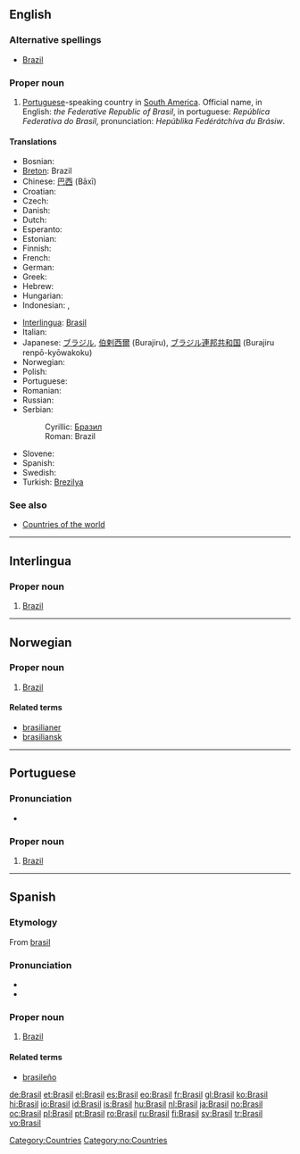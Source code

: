 {{also|brasil}}
==English==
{{wikipedia}}

===Alternative spellings===
* [[Brazil]]

===Proper noun===
{{en-proper noun}}

# [[Portuguese]]-speaking country in [[South America]]. Official name, in English: ''the Federative Republic of Brasil'', in portuguese: ''República Federativa do Brasil'', pronunciation: ''Hepúblika Fedérátchíva du Brásiw''.

====Translations====
{{trans-top|country in South America}}
* Bosnian: {{t-|bs|Brazil|m}}
* [[Breton]]: Brazil
* Chinese: [[巴西]] (Bāxī)
* Croatian: {{t-|hr|Brazil|m}}
* Czech: {{t+|cs|Brazílie}}
* Danish: {{t-|da|Brasilien}}
* Dutch: {{t+|nl|Brazilië}}
* Esperanto: {{t-|eo|Brazilo|xs=Esperanto}}
* Estonian: {{t+|et|Brasiilia}}
* Finnish: {{t+|fi|Brasilia}}
* French: {{t+|fr|Brésil|m}}
* German: {{t+|de|Brasilien|n}}
* Greek: {{t+|el|Βραζιλία|f|tr=Vrazilía|sc=Grek}}
* Hebrew: {{t+|he|ברזיל|tr=brazyl|sc=Hebr}}
* Hungarian: {{t+|hu|Brazília}}
* Indonesian: {{t+|id|Brasil|xs=Indonesian}}, {{t+|id|Brazil|xs=Indonesian}}
{{trans-mid}}
* [[Interlingua]]: [[Brasil]]
* Italian: {{t+|it|Brasile|m}}
* Japanese: [[ブラジル]], [[伯剌西爾]] (Burajiru), [[ブラジル]][[連邦]][[共和国]] (Burajiru renpō-kyōwakoku)
* Norwegian: {{t+|no|Brasil}}
* Polish: {{t+|pl|Brazylia|f}}
* Portuguese: {{t+|pt|Brasil|m}}
* Romanian: {{t+|ro|Brazilia|f}}
* Russian: {{t+|ru|Бразилия|f|tr=Brazílija|sc=Cyrl}}
* Serbian:
*: Cyrillic: [[Бразил]] {{m}}
*: Roman: Brazil {{m}}
* Slovene: {{t+|sl|Brazilija|f}}
* Spanish: {{t+|es|Brasil|m}}
* Swedish: {{t+|sv|Brasilien}}
* Turkish: [[Brezilya]]
{{trans-bottom}}

===See also===
* [[Appendix:Countries of the world|Countries of the world]]

[[Category:Countries]]

----

==Interlingua==

===Proper noun===
{{infl|ia|proper noun}}

# [[Brazil]]

----

==Norwegian==

===Proper noun===
{{infl|no|proper noun}}

# [[Brazil]]

====Related terms====
* [[brasilianer]]
* [[brasiliansk]]

[[Category:no:Countries]]

----

==Portuguese==

===Pronunciation===
*{{IPA|/bɾɐˈzil/|lang=pt}}

===Proper noun===
{{infl|pt|proper noun}}

# [[Brazil]]

----

==Spanish==

===Etymology===
From [[brasil]]

===Pronunciation===
* {{audio|Es-Brasil.ogg|audio}}
* {{IPA|/bɾaˈsil/|lang=es}}

===Proper noun===
{{infl|es|proper noun}}

# [[Brazil]]

====Related terms====
* [[brasileño]]

[[de:Brasil]]
[[et:Brasil]]
[[el:Brasil]]
[[es:Brasil]]
[[eo:Brasil]]
[[fr:Brasil]]
[[gl:Brasil]]
[[ko:Brasil]]
[[hi:Brasil]]
[[io:Brasil]]
[[id:Brasil]]
[[is:Brasil]]
[[hu:Brasil]]
[[nl:Brasil]]
[[ja:Brasil]]
[[no:Brasil]]
[[oc:Brasil]]
[[pl:Brasil]]
[[pt:Brasil]]
[[ro:Brasil]]
[[ru:Brasil]]
[[fi:Brasil]]
[[sv:Brasil]]
[[tr:Brasil]]
[[vo:Brasil]]